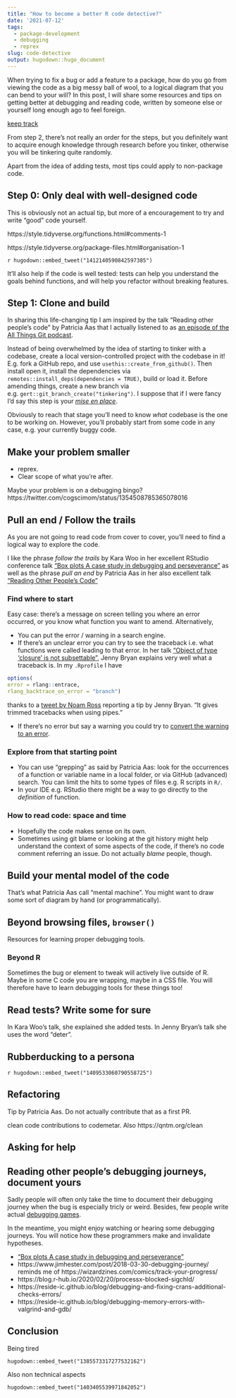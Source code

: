 ```yaml
---
title: "How to become a better R code detective?"
date: '2021-07-12'
tags:
  - package-development
  - debugging
  - reprex
slug: code-detective
output: hugodown::hugo_document
---
```


When trying to fix a bug or add a feature to a package, how do you go from viewing the code as a big messy ball of wool, to a logical diagram that you can bend to your will?
In this post, I will share some resources and tips on getting better at debugging and reading code, written by someone else or yourself long enough ago to feel foreign.

[keep track](https://wizardzines.com/comics/track-your-progress/)

From step 2, there's not really an order for the steps, but you definitely want to acquire enough knowledge through research before you tinker, otherwise you will be tinkering quite randomly.

Apart from the idea of adding tests, most tips could apply to non-package code.

## Step 0: Only deal with well-designed code

This is obviously not an actual tip, but more of a encouragement to try and write "good" code yourself.

https://style.tidyverse.org/functions.html#comments-1

https://style.tidyverse.org/package-files.html#organisation-1

`r hugodown::embed_tweet("1412140590842597385")`

It'll also help if the code is well tested: tests can help you understand the goals behind functions, and will help you refactor without breaking features.

## Step 1: Clone and build

In sharing this life-changing tip I am inspired by the talk "Reading other people's code" by Patricia Aas that I actually listened to as [an episode of the All Things Git podcast](https://www.allthingsgit.com/episodes/learning_a_new_codebase_with_patricia_aas.html).

Instead of being overwhelmed by the idea of starting to tinker with a codebase, create a local version-controlled project with the codebase in it!
E.g. fork a GitHub repo, and use `usethis::create_from_github()`.
Then install open it, install the dependencies via `remotes::install_deps(dependencies = TRUE)`, build or load it.
Before amending things, create a new branch via e.g. `gert::git_branch_create("tinkering")`.
I suppose that if I were fancy I'd say this step is your [_mise en place_](https://fortelabs.co/blog/mise-en-place-for-knowledge-workers/).

Obviously to reach that stage you'll need to know _what_ codebase is the one to be working on.
However, you'll probably start from some code in any case, e.g. your currently buggy code.

## Make your problem smaller

* reprex.
* Clear scope of what you're after.

Maybe your problem is on a debugging bingo?
https://twitter.com/cogscimom/status/1354508785365078016

## Pull an end / Follow the trails

As you are not going to read code from cover to cover, you'll need to find a logical way to explore the code.

I like the phrase _follow the trails_ by Kara Woo in her excellent RStudio conference talk ["Box plots A case study in debugging and perseverance"](https://www.rstudio.com/resources/rstudioconf-2019/box-plots-a-case-study-in-debugging-and-perseverance/) as well as the phrase _pull an end_ by Patricia Aas in her also excellent talk ["Reading Other People's Code"](https://patricia.no/2018/09/19/reading_other_peoples_code.html)

### Find where to start

Easy case: there's a message on screen telling you where an error occurred, or you know what function you want to amend.
Alternatively,

* You can put the error / warning in a search engine.
* If there's an unclear error you can try to see the traceback i.e. what functions were called leading to that error. In her talk ["Object of type 'closure' is not subsettable"](https://github.com/jennybc/debugging#readme), Jenny Bryan explains very well what a traceback is. In my `.Rprofile` I have

```r
options(
error = rlang::entrace, 
rlang_backtrace_on_error = "branch")
```

thanks to a [tweet by Noam Ross](https://twitter.com/noamross/status/1202269314029621251) reporting a tip by Jenny Bryan. "It gives trimmed tracebacks when using pipes."

* If there's no error but say a warning you could try to [convert the warning to an error](https://adv-r.hadley.nz/debugging.html#non-error-failures).

### Explore from that starting point

* You can use "grepping" as said by Patricia Aas: look for the occurrences of a function or variable name in a local folder, or via GitHub (advanced) search. You can limit the hits to some types of files e.g. R scripts in `R/`.
* In your IDE e.g. RStudio there might be a way to go directly to the _definition_ of function.

### How to read code: space and time

* Hopefully the code makes sense on its own.
* Sometimes using git blame or looking at the git history might help understand the context of some aspects of the code, if there's no code comment referring an issue. Do not actually _blame_ people, though.


## Build your mental model of the code

That's what Patricia Aas call "mental machine".
You might want to draw some sort of diagram by hand (or programmatically).

## Beyond browsing files, `browser()`

Resources for learning proper debugging tools.

### Beyond R

Sometimes the bug or element to tweak will actively live outside of R.
Maybe in some C code you are wrapping, maybe in a CSS file.
You will therefore have to learn debugging tools for these things too!

## Read tests? Write some for sure

In Kara Woo's talk, she explained she added tests.
In Jenny Bryan's talk she uses the word "deter".

## Rubberducking to a persona

`r hugodown::embed_tweet("1409533060790558725")`

## Refactoring

Tip by Patricia Aas.
Do not actually contribute that as a first PR.

clean code contributions to codemetar.
Also https://qntm.org/clean

## Asking for help

## Reading other people's debugging journeys, document yours

Sadly people will often only take the time to document their debugging journey when the bug is especially tricly or weird.
Besides, few people write actual [debugging games](https://jvns.ca/blog/2021/04/16/notes-on-debugging-puzzles/).

In the meantime, you might enjoy watching or hearing some debugging journeys.
You will notice how these programmers make and invalidate hypotheses.

* ["Box plots A case study in debugging and perseverance"](https://www.rstudio.com/resources/rstudioconf-2019/box-plots-a-case-study-in-debugging-and-perseverance/)
* https://www.jimhester.com/post/2018-03-30-debugging-journey/ reminds me of https://wizardzines.com/comics/track-your-progress/
* https://blog.r-hub.io/2020/02/20/processx-blocked-sigchld/
* https://reside-ic.github.io/blog/debugging-and-fixing-crans-additional-checks-errors/
* https://reside-ic.github.io/blog/debugging-memory-errors-with-valgrind-and-gdb/

## Conclusion

Being tired

`hugodown::embed_tweet("1385573317277532162")` 

Also non technical aspects

`hugodown::embed_tweet("1403405539971842052")`